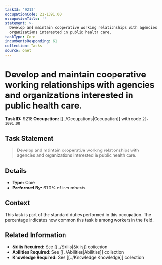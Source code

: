 ```yaml
---
taskId: '9218'
occupationCode: 21-1091.00
occupationTitle: ''
statement: >-
  Develop and maintain cooperative working relationships with agencies and
  organizations interested in public health care.
taskType: Core
incumbentsResponding: 61
collection: Tasks
source: onet
---
```

# Develop and maintain cooperative working relationships with agencies and organizations interested in public health care.

**Task ID:** 9218
**Occupation:** [[../Occupations|Occupation]] with code `21-1091.00`

## Task Statement

> Develop and maintain cooperative working relationships with agencies and organizations interested in public health care.

## Details

- **Type:** Core
- **Performed By:** 61.0% of incumbents

## Context

This task is part of the standard duties performed in this occupation. The percentage indicates how common this task is among workers in the field.

## Related Information

- **Skills Required:** See [[../Skills|Skills]] collection
- **Abilities Required:** See [[../Abilities|Abilities]] collection
- **Knowledge Required:** See [[../Knowledge|Knowledge]] collection
